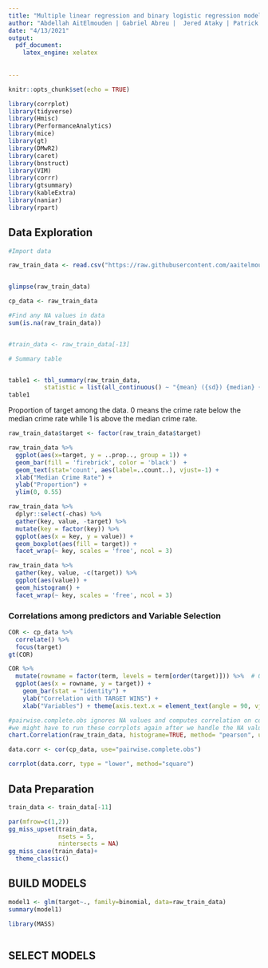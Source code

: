 ---
title: "Multiple linear regression and binary logistic regression models"
author: "Abdellah AitElmouden | Gabriel Abreu |  Jered Ataky | Patrick Maloney"
date: "4/13/2021"
output:
  pdf_document: 
    latex_engine: xelatex
    
  
---
```{r include=FALSE}

knitr::opts_chunk$set(echo = TRUE)
```

```{r include=FALSE}

library(corrplot)
library(tidyverse)
library(Hmisc)
library(PerformanceAnalytics)
library(mice)
library(gt)
library(DMwR2)
library(caret)
library(bnstruct)
library(VIM)
library(corrr)
library(gtsummary)
library(kableExtra)
library(naniar)
library(rpart)

```


## Data Exploration


```{r include=true}

#Import data 

raw_train_data <- read.csv("https://raw.githubusercontent.com/aaitelmouden/DATA621/master/Homework3/crime-training-data_modified.csv")


glimpse(raw_train_data)

cp_data <- raw_train_data

#Find any NA values in data
sum(is.na(raw_train_data))


#train_data <- raw_train_data[-13]

```
\newpage




```{r echo=FALSE, message=FALSE, warning=FALSE}

# Summary table 


table1 <- tbl_summary(raw_train_data,
          statistic = list(all_continuous() ~ "{mean} ({sd}) {median} {min} {max}"), missing = "no") 
table1
```


Proportion of target among the data. 0 means the crime rate below the median crime rate while 1 is above the median crime rate.
```{r}
raw_train_data$target <- factor(raw_train_data$target)

raw_train_data %>% 
  ggplot(aes(x=target, y = ..prop.., group = 1)) + 
  geom_bar(fill = 'firebrick', color = 'black')  +
  geom_text(stat='count', aes(label=..count..), vjust=-1) + 
  xlab("Median Crime Rate") +
  ylab("Proportion") +
  ylim(0, 0.55)

```

```{r}
raw_train_data %>%
  dplyr::select(-chas) %>% 
  gather(key, value, -target) %>% 
  mutate(key = factor(key)) %>% 
  ggplot(aes(x = key, y = value)) +
  geom_boxplot(aes(fill = target)) +
  facet_wrap(~ key, scales = 'free', ncol = 3)
```
```{r}
raw_train_data %>%
  gather(key, value, -c(target)) %>%
  ggplot(aes(value)) +
  geom_histogram() +
  facet_wrap(~ key, scales = 'free', ncol = 3)

```




### Correlations among predictors and Variable Selection



```{r echo=FALSE, message=FALSE, warning=FALSE}
COR <- cp_data %>% 
  correlate() %>% 
  focus(target)
gt(COR)
```

```{r echo=FALSE, message=FALSE, warning=FALSE}
COR %>% 
  mutate(rowname = factor(term, levels = term[order(target)])) %>%  # Order by correlation strength
  ggplot(aes(x = rowname, y = target)) +
    geom_bar(stat = "identity") +
    ylab("Correlation with TARGET WINS") +
    xlab("Variables") + theme(axis.text.x = element_text(angle = 90, vjust = 0.5, hjust=1))+ ggtitle("Figure 4: Correlation Against Target Win")
```


```{r echo=FALSE, message=FALSE, warning=FALSE}

#pairwise.complete.obs ignores NA values and computes correlation on complete observations
#we might have to run these corrplots again after we handle the NA values
chart.Correlation(raw_train_data, histograme=TRUE, method= "pearson", use="pairwise.complete.obs")
```


```{r echo=FALSE, message=FALSE, warning=FALSE}
data.corr <- cor(cp_data, use="pairwise.complete.obs")

corrplot(data.corr, type = "lower", method="square")
```


## Data Preparation


```{r echo=FALSE, message=FALSE, warning=FALSE}
train_data <- train_data[-11]
```



```{r echo=FALSE, message=FALSE, warning=FALSE}


par(mfrow=c(1,2))
gg_miss_upset(train_data, 
              nsets = 5,
              nintersects = NA)
gg_miss_case(train_data)+
  theme_classic()
```


## BUILD MODELS

```{r}
model1 <- glm(target~., family=binomial, data=raw_train_data)
summary(model1)
```

```{r}
library(MASS)



```
## SELECT MODELS



\begin{center}
Mean (SD) Median Minimum Maximum 
\end{center}


